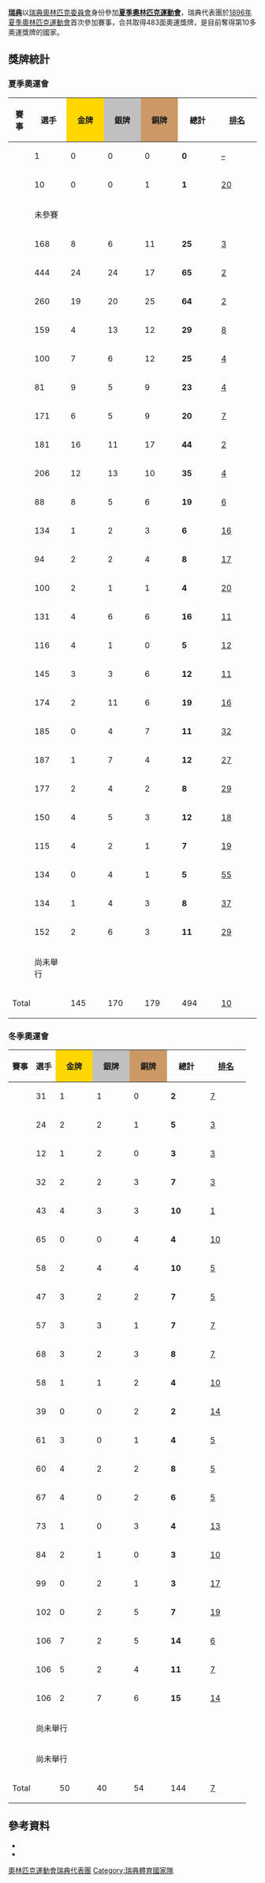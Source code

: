 {{Infobox Country Olympics|NOC=SWE}}

'''[[瑞典|瑞典]]'''以[[瑞典奧林匹克委員會|瑞典奧林匹克委員會]]身份參加'''[[夏季奧林匹克運動會|夏季奧林匹克運動會]]'''，瑞典代表團於[[1896年夏季奧林匹克運動會|1896年夏季奧林匹克運動會]]首次參加賽事，合共取得483面奧運獎牌，是目前奪得第10多奧運獎牌的國家。
== 獎牌統計 ==
=== 夏季奧運會 ===
{| class="wikitable" style="text-align:center; font-size:90%;"
|-
!賽事
!選手
|style="background:gold; width:3.7em; font-weight:bold;"|金牌
|style="background:silver; width:3.7em; font-weight:bold;"|銀牌
|style="background:#cc9966; width:3.7em; font-weight:bold;"|銅牌
!style="width:4em; font-weight:bold;"|總計
!style="width:4em; font-weight:bold;"|[[奧林匹克運動會獎牌榜|排名]]
|-
|align=left| {{GamesName|SOG|1896}} || 1 || 0 || 0 || 0 || '''0''' || [[1896年夏季奥林匹克运动会奖牌榜|–]]
|-
|align=left| {{GamesName|SOG|1900}} || 10 || 0 || 0 || 1 || '''1''' || [[1900年夏季奥林匹克运动会奖牌榜|20]]
|-
|align=left| {{GamesName|SOG|1904}} || colspan=6| 未參賽
|-
|align=left| {{GamesName|SOG|1908}} || 168 || 8 || 6 || 11 || '''25''' || bgcolor=ffdab9|[[1908年夏季奥林匹克运动会奖牌榜|3]]
|- style="border: 3px solid red"
|align=left| {{GamesName|SOG|1912}} || 444 || 24 || 24 || 17 || '''65''' || bgcolor=DCE5E5|[[1912年夏季奥林匹克运动会奖牌榜|2]]
|-
|align=left| {{GamesName|SOG|1920}} || 260 || 19 || 20 || 25 || '''64''' || bgcolor=DCE5E5|[[1920年夏季奥林匹克运动会奖牌榜|2]]
|-
|align=left| {{GamesName|SOG|1924}} || 159 || 4 || 13 || 12 || '''29''' || [[1924年夏季奥林匹克运动会奖牌榜|8]]
|-
|align=left| {{GamesName|SOG|1928}} || 100 || 7 || 6 || 12 || '''25''' || [[1928年夏季奥林匹克运动会奖牌榜|4]]
|-
|align=left| {{GamesName|SOG|1932}} || 81 || 9 || 5 || 9 || '''23''' || [[1932年夏季奥林匹克运动会奖牌榜|4]]
|-
|align=left| {{GamesName|SOG|1936}} || 171 || 6 || 5 || 9 || '''20''' || [[1936年夏季奥林匹克运动会奖牌榜|7]]
|-
|align=left| {{GamesName|SOG|1948}} || 181 || 16 || 11 || 17 || '''44''' || bgcolor=DCE5E5| [[1948年夏季奥林匹克运动会奖牌榜|2]]
|-
|align=left| {{GamesName|SOG|1952}} || 206 || 12 || 13 || 10 || '''35''' || [[1952年夏季奥林匹克运动会奖牌榜|4]]
|- 
|align=left| {{GamesName|SOG|1956}} || 88 || 8 || 5 || 6 || '''19''' || [[1956年夏季奥林匹克运动会奖牌榜|6]]
|-
|align=left| {{GamesName|SOG|1960}} || 134 || 1 || 2 || 3 || '''6''' || [[1960年夏季奥林匹克运动会奖牌榜|16]]
|-
|align=left| {{GamesName|SOG|1964}} || 94 || 2 || 2 || 4 || '''8''' || [[1964年夏季奥林匹克运动会奖牌榜|17]]
|-
|align=left| {{GamesName|SOG|1968}} || 100 || 2 || 1 || 1 || '''4''' || [[1968年夏季奥林匹克运动会奖牌榜|20]]
|-
|align=left| {{GamesName|SOG|1972}} || 131 || 4 || 6 || 6 || '''16''' || [[1972年夏季奥林匹克运动会奖牌榜|11]]
|-
|align=left| {{GamesName|SOG|1976}} || 116 || 4 || 1 || 0 || '''5''' || [[1976年夏季奥林匹克运动会奖牌榜|12]]
|-
|align=left| {{GamesName|SOG|1980}} || 145 || 3 || 3 || 6 || '''12''' || [[1980年夏季奥林匹克运动会奖牌榜|11]]
|-
|align=left| {{GamesName|SOG|1984}} || 174 || 2 || 11 || 6 || '''19''' || [[1984年夏季奥林匹克运动会奖牌榜|16]]
|-
|align=left| {{GamesName|SOG|1988}} || 185 || 0 || 4 || 7 || '''11''' || [[1988年夏季奥林匹克运动会奖牌榜|32]]
|-
|align=left| {{GamesName|SOG|1992}} || 187 || 1 || 7 || 4 || '''12''' || [[1992年夏季奥林匹克运动会奖牌榜|27]]
|-
|align=left| {{GamesName|SOG|1996}} || 177 || 2 || 4 || 2 || '''8''' || [[1996年夏季奥林匹克运动会奖牌榜|29]]
|-
|align=left| {{GamesName|SOG|2000}} || 150 || 4 || 5 || 3 || '''12''' || [[2000年夏季奥林匹克运动会奖牌榜|18]]
|-
|align=left| {{GamesName|SOG|2004}} || 115 || 4 || 2 || 1 || '''7''' || [[2004年夏季奥林匹克运动会奖牌榜|19]]
|-
|align=left| {{GamesName|SOG|2008}} || 134 || 0 || 4 || 1 || '''5''' || [[2008年夏季奥林匹克运动会奖牌榜|55]]
|-
|align=left| {{GamesName|SOG|2012}} || 134 || 1 || 4 || 3 || '''8''' || [[2012年夏季奥林匹克运动会奖牌榜|37]]
|-
|align=left| {{GamesName|SOG|2016}} || 152 || 2 || 6 || 3 || '''11''' || [[2016年夏季奧林匹克運動會獎牌榜|29]]
|-
|align=left| {{GamesName|SOG|2020}} || colspan=6; rowspan=1 | 尚未舉行
|-
!colspan=2| Total !! 145 !! 170 !! 179 !! 494 || [[奥林匹克运动会奖牌统计|10]]
|}
=== 冬季奧運會 ===
{| class="wikitable" style="text-align:center; font-size:90%;"
|-
!賽事
!選手
|style="background:gold; width:3.7em; font-weight:bold;"|金牌
|style="background:silver; width:3.7em; font-weight:bold;"|銀牌
|style="background:#cc9966; width:3.7em; font-weight:bold;"|銅牌
!style="width:4em; font-weight:bold;"|總計
!style="width:4em; font-weight:bold;"|[[奧林匹克運動會獎牌榜|排名]]
|-
|align=left| {{GamesName|WOG|1924}} || 31 || 1 || 1 || 0 || '''2''' || [[1924年冬季奥林匹克运动会奖牌榜|7]]
|-
|align=left| {{GamesName|WOG|1928}} || 24 || 2 || 2 || 1 || '''5''' || bgcolor=ffdab9|[[1928年冬季奥林匹克运动会奖牌榜|3]]
|-
|align=left| {{GamesName|WOG|1932}} || 12 || 1 || 2 || 0 || '''3''' || bgcolor=ffdab9|[[1932年冬季奥林匹克运动会奖牌榜|3]]
|-
|align=left| {{GamesName|WOG|1936}} || 32 || 2 || 2 || 3 || '''7''' || bgcolor=ffdab9|[[1936年冬季奥林匹克运动会奖牌榜|3]]
|-
|align=left| {{GamesName|WOG|1948}} || 43 || 4 || 3 || 3 || '''10''' || bgcolor=F7F6A8|[[1948年冬季奥林匹克运动会奖牌榜|1]]
|-
|align=left| {{GamesName|WOG|1952}} || 65 || 0 || 0 || 4 || '''4''' || [[1952年冬季奥林匹克运动会奖牌榜|10]]
|-
|align=left| {{GamesName|WOG|1956}} || 58 || 2 || 4 || 4 || '''10''' || [[1956年冬季奥林匹克运动会奖牌榜|5]]
|-
|align=left| {{GamesName|WOG|1960}} || 47 || 3 || 2 || 2 || '''7''' || [[1960年冬季奥林匹克运动会奖牌榜|5]]
|-
|align=left| {{GamesName|WOG|1964}} || 57 || 3 || 3 || 1 || '''7''' || [[1964年冬季奥林匹克运动会奖牌榜|7]]
|-
|align=left| {{GamesName|WOG|1968}} || 68 || 3 || 2 || 3 || '''8''' || [[1968年冬季奥林匹克运动会奖牌榜|7]]
|-
|align=left| {{GamesName|WOG|1972}} || 58 || 1 || 1 || 2 || '''4''' || [[1972年冬季奥林匹克运动会奖牌榜|10]]
|-
|align=left| {{GamesName|WOG|1976}} || 39 || 0 || 0 || 2 || '''2''' || [[1976年冬季奥林匹克运动会奖牌榜|14]]
|-
|align=left| {{GamesName|WOG|1980}} || 61 || 3 || 0 || 1 || '''4''' || [[1980年冬季奥林匹克运动会奖牌榜|5]]
|-
|align=left| {{GamesName|WOG|1984}} || 60 || 4 || 2 || 2 || '''8''' || [[1984年冬季奥林匹克运动会奖牌榜|5]]
|-
|align=left| {{GamesName|WOG|1988}} || 67 || 4 || 0 || 2 || '''6''' || [[1988年冬季奥林匹克运动会奖牌榜|5]]
|-
|align=left| {{GamesName|WOG|1992}} || 73 || 1 || 0 || 3 || '''4''' || [[1992年冬季奥林匹克运动会奖牌榜|13]]
|-
|align=left| {{GamesName|WOG|1994}} || 84 || 2 || 1 || 0 || '''3''' || [[1994年冬季奥林匹克运动会奖牌榜|10]]
|-
|align=left| {{GamesName|WOG|1998}} || 99 || 0 || 2 || 1 || '''3''' || [[1998年冬季奥林匹克运动会奖牌榜|17]]
|-
|align=left| {{GamesName|WOG|2002}} || 102 || 0 || 2 || 5 || '''7''' || [[2002年冬季奥林匹克运动会奖牌榜|19]]
|-
|align=left| {{GamesName|WOG|2006}} || 106 || 7 || 2 || 5 || '''14''' || [[2006年冬季奥林匹克运动会奖牌榜|6]]
|-
|align=left| {{GamesName|WOG|2010}} || 106 || 5 || 2 || 4 || '''11''' || [[2010年冬季奥林匹克运动会奖牌榜|7]]
|-
|align=left| {{GamesName|WOG|2014}} || 106 || 2 || 7 || 6  || '''15''' || [[2014年冬季奥林匹克运动会奖牌榜|14]]
|-
|align=left| {{GamesName|WOG|2018}} ||  colspan=6 |尚未舉行
|-
|align=left| {{GamesName|WOG|2022}} ||  colspan=6 |尚未舉行
|-
!colspan=2| Total !! 50 !! 40 !! 54 !! 144 || [[奥林匹克运动会奖牌统计|7]]
|}

==參考資料==
* {{cite web |title=Olympic Medal Winners |publisher=[[International_Olympic_Committee|International Olympic Committee]] |url=http://www.olympic.org/uk/athletes/results/search_r_uk.asp |accessdate=2007-10-10 |archive-date=2006-12-10 |archive-url=https://web.archive.org/web/20061210054416/http://www.olympic.org/uk/athletes/results/search_r_uk.asp |dead-url=no }}
* {{cite web |title=Swedish Olympic Committee |publisher=International Olympic Committee |url=http://www.olympic.org/uk/organisation/noc/noc_uk.asp?noc_initials=SWE |accessdate=2007-10-10 |archive-date=2007-12-01 |archive-url=https://web.archive.org/web/20071201091514/http://www.olympic.org/uk/organisation/noc/noc_uk.asp?noc_initials=SWE |dead-url=no }}

{{NOCinOlympics}}

[[Category:奧林匹克運動會瑞典代表團|]]
[[Category:瑞典體育國家隊|Category:瑞典體育國家隊]]